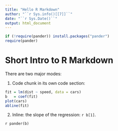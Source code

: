 ```yaml
---
title: "Hello R Markdown"
author: "``r Sys.info()[[7]]``"
date: "``r Sys.Date()``"
output: html_document
---
```


<!-- 
Source: https://bookdown.org/yihui/rmarkdown/basics.html
run: rmarkdown0.r to render this file
-->

```r
if (!require(pander)) install.packages("pander")
require(pander)
```

# Short Intro to R Markdown

There are two major modes:

1. Code chunk in its own code section:

```r
fit = lm(dist ~ speed, data = cars)
b   = coef(fit)
plot(cars)
abline(fit)
```

2. Inline: the slope of the regression: `r b[1]`.

`r pander(b)`
